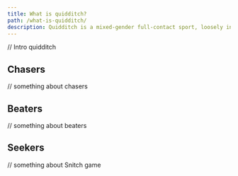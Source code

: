 ```yaml
---
title: What is quidditch?
path: /what-is-quidditch/
description: Quidditch is a mixed-gender full-contact sport, loosely inspired by the Harry Potter franchise.
---
```


// Intro quidditch

## Chasers

// something about chasers

## Beaters

// something about beaters

## Seekers

// something about Snitch game
